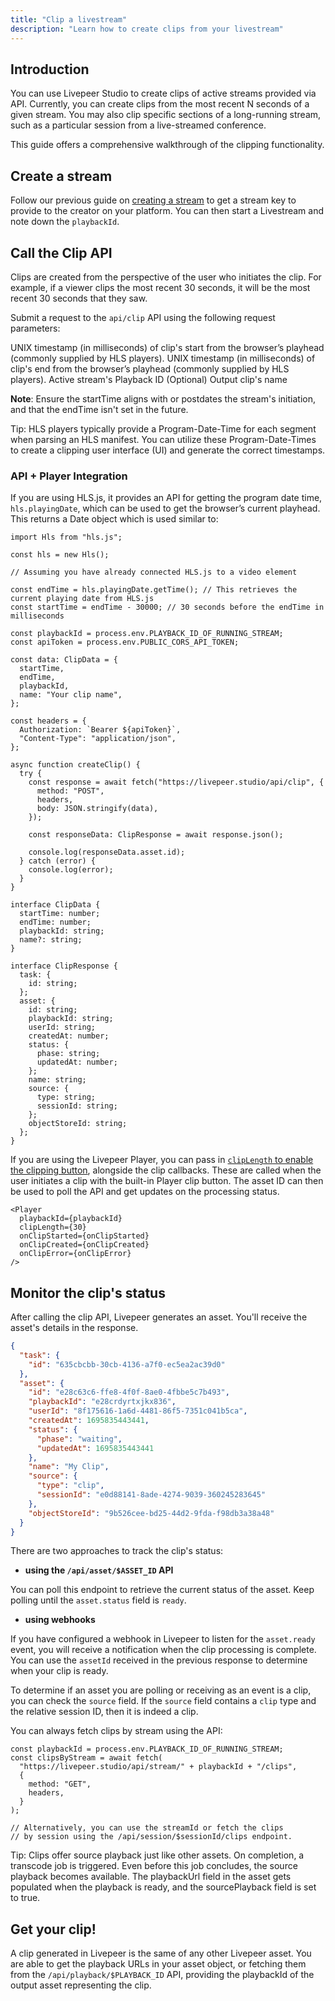 ```yaml
---
title: "Clip a livestream"
description: "Learn how to create clips from your livestream"
---
```


## Introduction

You can use Livepeer Studio to create clips of active streams provided via API.
Currently, you can create clips from the most recent N seconds of a given
stream. You may also clip specific sections of a long-running stream, such as a
particular session from a live-streamed conference.

This guide offers a comprehensive walkthrough of the clipping functionality.

## Create a stream

Follow our previous guide on
[creating a stream](/developers/guides/create-livestream) to get a stream key to
provide to the creator on your platform. You can then start a Livestream and
note down the `playbackId`.

## Call the Clip API

<Info>
  Clips are created from the perspective of the user who initiates the clip. For
  example, if a viewer clips the most recent 30 seconds, it will be the most
  recent 30 seconds that they saw.
</Info>

Submit a request to the `api/clip` API using the following request parameters:

<ParamField path="startTime" type="number">
  UNIX timestamp (in milliseconds) of clip's start from the browser’s playhead
  (commonly supplied by HLS players).
</ParamField>

<ParamField path="endTime" type="number">
  UNIX timestamp (in milliseconds) of clip's end from the browser’s playhead
  (commonly supplied by HLS players).
</ParamField>

<ParamField path="playbackId" type="string">
  Active stream's Playback ID
</ParamField>

<ParamField path="name" type="string">
  (Optional) Output clip's name
</ParamField>

<b>Note</b>: Ensure the startTime aligns with or postdates the stream's
initiation, and that the endTime isn't set in the future.

<Info>
  Tip: HLS players typically provide a Program-Date-Time for each segment when
  parsing an HLS manifest. You can utilize these Program-Date-Times to create a
  clipping user interface (UI) and generate the correct timestamps.
</Info>

### API + Player Integration

If you are using HLS.js, it provides an API for getting the program date time,
`hls.playingDate`, which can be used to get the browser’s current playhead. This
returns a Date object which is used similar to:

```tsx
import Hls from "hls.js";

const hls = new Hls();

// Assuming you have already connected HLS.js to a video element

const endTime = hls.playingDate.getTime(); // This retrieves the current playing date from HLS.js
const startTime = endTime - 30000; // 30 seconds before the endTime in milliseconds

const playbackId = process.env.PLAYBACK_ID_OF_RUNNING_STREAM;
const apiToken = process.env.PUBLIC_CORS_API_TOKEN;

const data: ClipData = {
  startTime,
  endTime,
  playbackId,
  name: "Your clip name",
};

const headers = {
  Authorization: `Bearer ${apiToken}`,
  "Content-Type": "application/json",
};

async function createClip() {
  try {
    const response = await fetch("https://livepeer.studio/api/clip", {
      method: "POST",
      headers,
      body: JSON.stringify(data),
    });

    const responseData: ClipResponse = await response.json();

    console.log(responseData.asset.id);
  } catch (error) {
    console.log(error);
  }
}

interface ClipData {
  startTime: number;
  endTime: number;
  playbackId: string;
  name?: string;
}

interface ClipResponse {
  task: {
    id: string;
  };
  asset: {
    id: string;
    playbackId: string;
    userId: string;
    createdAt: number;
    status: {
      phase: string;
      updatedAt: number;
    };
    name: string;
    source: {
      type: string;
      sessionId: string;
    };
    objectStoreId: string;
  };
}
```

If you are using the Livepeer Player, you can pass in
[`clipLength` to enable the clipping button](/sdks/react/player/Root#cliplength),
alongside the clip callbacks. These are called when the user initiates a clip
with the built-in Player clip button. The asset ID can then be used to poll the
API and get updates on the processing status.

```tsx
<Player
  playbackId={playbackId}
  clipLength={30}
  onClipStarted={onClipStarted}
  onClipCreated={onClipCreated}
  onClipError={onClipError}
/>
```

## Monitor the clip's status

After calling the clip API, Livepeer generates an asset. You'll receive the
asset's details in the response.

```json
{
  "task": {
    "id": "635cbcbb-30cb-4136-a7f0-ec5ea2ac39d0"
  },
  "asset": {
    "id": "e28c63c6-ffe8-4f0f-8ae0-4fbbe5c7b493",
    "playbackId": "e28crdyrtxjkx836",
    "userId": "8f175616-1a6d-4481-86f5-7351c041b5ca",
    "createdAt": 1695835443441,
    "status": {
      "phase": "waiting",
      "updatedAt": 1695835443441
    },
    "name": "My Clip",
    "source": {
      "type": "clip",
      "sessionId": "e0d88141-8ade-4274-9039-360245283645"
    },
    "objectStoreId": "9b526cee-bd25-44d2-9fda-f98db3a38a48"
  }
}
```

There are two approaches to track the clip's status:

- **using the `/api/asset/$ASSET_ID` API**

You can poll this endpoint to retrieve the current status of the asset. Keep
polling until the `asset.status` field is `ready`.

- **using webhooks**

If you have configured a webhook in Livepeer to listen for the `asset.ready`
event, you will receive a notification when the clip processing is complete. You
can use the `assetId` received in the previous response to determine when your
clip is ready.

To determine if an asset you are polling or receiving as an event is a clip, you
can check the `source` field. If the `source` field contains a `clip` type and
the relative session ID, then it is indeed a clip.

You can always fetch clips by stream using the API:

```tsx
const playbackId = process.env.PLAYBACK_ID_OF_RUNNING_STREAM;
const clipsByStream = await fetch(
  "https://livepeer.studio/api/stream/" + playbackId + "/clips",
  {
    method: "GET",
    headers,
  }
);

// Alternatively, you can use the streamId or fetch the clips
// by session using the /api/session/$sessionId/clips endpoint.
```

<Info>
  Tip: Clips offer source playback just like other assets. On completion, a
  transcode job is triggered. Even before this job concludes, the source
  playback becomes available. The playbackUrl field in the asset gets populated
  when the playback is ready, and the sourcePlayback field is set to true.
</Info>

## Get your clip!

A clip generated in Livepeer is the same of any other Livepeer asset. You are
able to get the playback URLs in your asset object, or fetching them from the
`/api/playback/$PLAYBACK_ID` API, providing the playbackId of the output asset
representing the clip.
